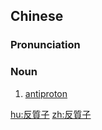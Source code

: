 ==Chinese==
{{zh-forms|s=反质子|type=12}}
{{zh-wp}}

===Pronunciation===
{{zh-pron
|m=fǎn质zǐ
|cat=n
}}

===Noun===
{{zh-noun}}

# {{lb|zh|physics}} [[antiproton]]

[[hu:反質子]]
[[zh:反質子]]